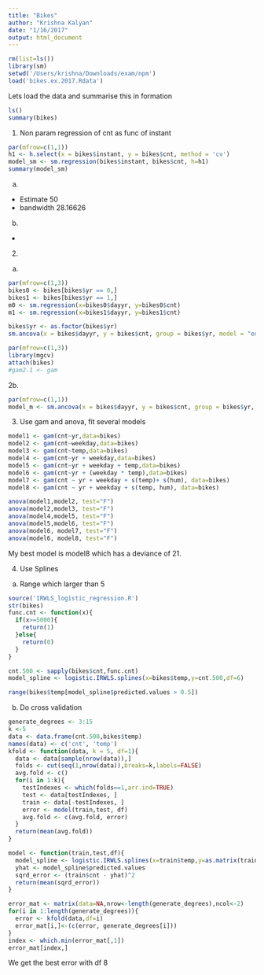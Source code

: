 ```yaml
---
title: "Bikes"
author: "Krishna Kalyan"
date: "1/16/2017"
output: html_document
---
```


```r
rm(list=ls())
library(sm)
setwd('/Users/krishna/Downloads/exam/npm')
load('bikes.ex.2017.Rdata')
```

Lets load the data and summarise this in formation

```r
ls()
summary(bikes)
```

1. Non param regression of cnt as func of instant

```r
par(mfrow=c(1,1))
h1 <- h.select(x = bikes$instant, y = bikes$cnt, method = 'cv')
model_sm <- sm.regression(bikes$instant, bikes$cnt, h=h1)
summary(model_sm)
```

a)

- Estimate $50$ 
- bandwidth $28.16626$

b)



- 
2. 

a)

```r
par(mfrow=c(1,3))
bikes0 <- bikes[bikes$yr == 0,]
bikes1 <- bikes[bikes$yr == 1,]
m0 <- sm.regression(x=bikes0$dayyr, y=bikes0$cnt)
m1 <- sm.regression(x=bikes1$dayyr, y=bikes1$cnt)

bikes$yr <- as.factor(bikes$yr)
sm.ancova(x = bikes$dayyr, y = bikes$cnt, group = bikes$yr, model = "equal")


```

```r
par(mfrow=c(1,3))
library(mgcv)
attach(bikes)
#gam2.1 <- gam


```

2b.

```r
par(mfrow=c(1,1))
model_m <- sm.ancova(x = bikes$dayyr, y = bikes$cnt, group = bikes$yr, h=1, model = "parallel")
```

3. Use gam and anova, fit several models

```r
model1 <- gam(cnt~yr,data=bikes)
model2 <- gam(cnt~weekday,data=bikes)
model3 <- gam(cnt~temp,data=bikes)
model4 <- gam(cnt~yr + weekday,data=bikes)
model5 <- gam(cnt~yr + weekday + temp,data=bikes)
model6 <- gam(cnt~yr + (weekday * temp),data=bikes)
model7 <- gam(cnt ~ yr + weekday + s(temp)+ s(hum), data=bikes)
model8 <- gam(cnt ~ yr + weekday + s(temp, hum), data=bikes)

anova(model1,model2, test="F")
anova(model2,model3, test="F")
anova(model4,model5, test="F")
anova(model5,model6, test="F")
anova(model6, model7, test="F")
anova(model6, model8, test="F")
```

My best model is model8 which has a deviance of 21.

4. Use Splines

a) Range which larger than 5

```r
source('IRWLS_logistic_regression.R')
str(bikes)
func.cnt <- function(x){
  if(x>=5000){
    return(1)
  }else{
    return(0)
  }
}

cnt.500 <- sapply(bikes$cnt,func.cnt)
model_spline <- logistic.IRWLS.splines(x=bikes$temp,y=cnt.500,df=6)

range(bikes$temp[model_spline$predicted.values > 0.5])
```

b) Do cross validation

```r
generate_degrees <- 3:15
k <-5
data <- data.frame(cnt.500,bikes$temp)
names(data) <- c('cnt', 'temp')
kfold <- function(data, k = 5, df=1){
  data <- data[sample(nrow(data)),]
  folds <- cut(seq(1,nrow(data)),breaks=k,labels=FALSE)
  avg.fold <- c()
  for(i in 1:k){
    testIndexes <- which(folds==1,arr.ind=TRUE)
    test <- data[testIndexes, ]
    train <- data[-testIndexes, ]
    error <- model(train,test, df)
    avg.fold <- c(avg.fold, error)
  }
  return(mean(avg.fold))
}

model <- function(train,test,df){
  model_spline <- logistic.IRWLS.splines(x=train$temp,y=as.matrix(train$cnt),df=6)
  yhat <- model_spline$predicted.values
  sqrd_error <- (train$cnt - yhat)^2
  return(mean(sqrd_error))
}

error_mat <- matrix(data=NA,nrow<-length(generate_degrees),ncol<-2)
for(i in 1:length(generate_degrees)){
  error <- kfold(data,df=i)
  error_mat[i,]<-(c(error, generate_degrees[i]))
}
index <- which.min(error_mat[,1])
error_mat[index,]
```
We get the best error with df 8
